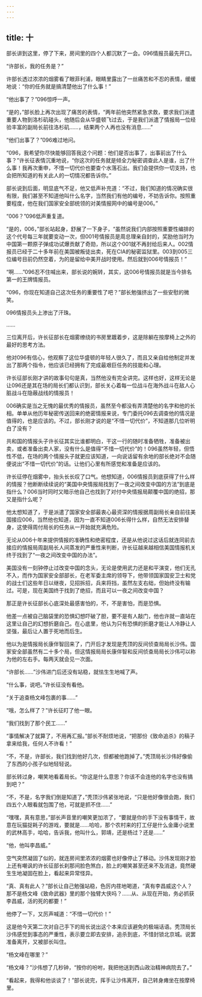```yaml
---
---
---
```

title: 十
---



部长讲到这里，停了下来，房间里的四个人都沉默了一会。096情报员最先开口。

“许部长，我的任务是？”

许部长透过浓浓的烟雾看了眼菲利浦，眼睛里露出了一丝痛苦和不忍的表情，缓缓地说：“你的任务就是搞清楚他出了什么事！”

“他出事了？”096惊呼一声。

“是的，”部长脸上再次出现了痛苦的表情，“两年前他突然紧急求救，要求我们派遣重要人物到洛杉矶碰头，他随后会从华盛顿飞过去，于是我们派遣了情报局一位经验丰富的副局长前往洛杉矶……，结果两个人再也没有消息……”

“他们出事了？”096难过地问。

“096，我希望你尽快能够回答我这个问题：他们是否出事了，出事前出了什么事？”许长征表情沉重地说，“你这次的任务就是倾全力秘密调查此人是谁，出了什么事！我再次重申，不惜一切代价也要查个水落石出。我们会提供你一切支持，也会把所知道的有关此人的一切情况都告诉你。”

部长说到后面，明显底气不足，他又低声补充道：“不过，我们知道的情况确实很有限，我们甚至不知道他叫什么名字，当然我们有他的编号，不妨告诉你。按照重要程度，他在我们国家安全部统领的对美情报网中的编号是006。”

“006？”096低声重复道。

“是的，006，”部长站起身，舒展了一下身子，“虽然说我们内部按照重要性编排的这个代号每三年就要变动一次，但001号情报员是周总理亲自封的，奖励他当时为中国第一颗原子弹成功试爆贡献了奇勋，所以这个001就不再封给后来人。002情报员已经于二十多年前在美国被叛徒出卖，死在CIA的秘密监狱里。003到005三位编号目前仍然空着，为的是留给中美开战时使用。然后就到006号情报员！”

“啊……”096忍不住喊出来，部长说的婉转，其实，这006号情报员就是当今排名第一的王牌情报员。

“096，你现在知道自己这次任务的重要性了吧？”部长勉强挤出了一些安慰的微笑。

096情报员头上渗出了汗珠。

……

三位离开后，许长征部长在烟雾缭绕的书房里踱着步，这是除躺在按摩椅上之外的最好的思考方法。

他对096有信心，他观察了这位华盛顿的年轻人很久了，而且又亲自给他制定并发出了那两个指令，他应该已经拥有了完成最艰巨任务的技能和心理。

许长征部长刚才讲的故事句句是真，当然他没有完全讲完。这样也好，这样无论是让096还是其在场的局长们都认识到，部长关心着每一位战斗在海外战斗在敌人心脏战斗在隐蔽战线的情报员！

006确实是当之无愧的最优秀的情报员，虽然至今都没有弄清楚他的名字和他的长相。单单从他历年秘密传送回来的绝密情报来说，专门委托096去调查他的情况是值得的，也是应该的。不过，部长刚才说的是“不惜一切代价”，不知道那几位听明白了没有？

共和国的情报头子许长征其实比谁都明白，干这一行的随时准备牺牲，准备被出卖，或者准备出卖人家，没有什么是值得“不惜一切代价”的！096虽然年轻，但悟性不低，在场的两个情报头子就更应该知道，一向说话留有余地的部长绝对不会随便说出“不惜一切代价”的话。让他们心里有所感觉和准备是应该的。

许长征停在烟雾中，抬头长长叹了口气。他想知道，006情报员到底获得了什么样的情报？他断断续续说的“美国中央情报局找到了一夜之间改变中国的方法”到底是指什么？006当时同时又暗示他自己也找到了对付中央情报局颠覆中国的绝招，那又是指什么呢？

他太想知道了，于是派遣了国家安全部最衷心最资深的情报据周副局长亲自前往美国接应006，当然他也知道，因为一直不知道006长得什么样，自然无法安排替身，这使得周付局长的任务从一开始就充满危险。

无论从006十年来提供情报的准确性和绝密程度，还是从他说过这话后就连同前去接应的情报局周副局长人间蒸发的严重性来判断，许长征越来越相信美国情报机关终于找到了“一夜之间改变中国的办法”。

美国没有一刻钟停止过改变中国的念头，无论是使用武力还是和平演变，他们无孔不入，而作为国家安全部部长，在老军委主席的领导下，他带领国家国安卫士和党的战士们这些年日以继夜，见招拆招，兵来将挡，虽然左支右绌，但始终没有输过。可是，现在美国终于找到了绝招，而且可以一夜之间改变中国？

那正是许长征部长心底深处最感害怕的，不，不是害怕，而是恐惧。

他差一点被自己脑袋里的恐惧幻想吓破了胆，要不是有人敲门，他也许就一直站在这里让自己的幻想折磨自己。在心底里，他认为只有恐惧的折磨才能让人冷静让人坚强，最后让人置于死地而后生。

他以为是情报局长康伴智回来了，门开后才发现是秃顶的反间侦查局局长沙伟。国家安全部虽然有二十多个局，但这情报局局长康伴智和反间侦查局局长沙伟可以称为他的左右手。每两天就会见一次面。

“许部长……”沙伟进门后还没有站稳，就怯生生地喊了声。

“什么事，说吧。”许长征没有看他。

“关于追查杨文峰包裹的事……”

“哦，怎么样了？”许长征盯了他一眼。

“我们找到了那个民工……”

“事情解决了就算了，不用再汇报。”部长不耐烦地说，“把那份《致命追杀》的稿子拿来给我，任何人不许看！”

“不，不是，许部长，我们找到他好几次，但都被他跑掉了。”秃顶局长沙伟好像偷了东西的小孩子似地轻轻说。

部长转过身，嘲笑地看着局长。“你这是什么意思？你该不会连他的名字也没有搞到吧？”

“不，不是，名字我们倒是知道了，”秃顶沙伟紧张地说，“只是他好像很会跑，我们四五个人眼看就包围了他，可就是抓不住……”

“嘿嘿，真有意思，”部长声音里的嘲笑更加浓了，“要就是你的手下没有事情干，故意在玩猫捉耗子的游戏，要就是……哈哈，那个农村来的打工仔是什么金庸小说里的武林高手，哈哈，告诉我，他叫什么，郭靖，还是杨过？还是……”

“他，他叫李昌威。”

空气突然凝固了似的，就连房间里浓浓的烟雾也好像停止了移动。沙伟发现刚才脸上还有嘲讽的许长征部长刹那间脸色煞白，脸上的嘲笑甚至还来不及消退，竟然硬生生地凝固在脸上，看起来异常怪异。

“真、真有此人？”部长让自己勉强站稳，色厉内荏地喝道，“真有李昌威这个人？那不是杨文峰《致命武器》里的那个独臂大侠吗？……从、从现在开始，务必抓获李昌威，活的死的都要！”

他停了一下，又厉声喊道：“不惜一切代价！”

这是他今天第二次对自己手下的局长说出这个本来应该避免的极端话语。秃顶局长沙伟感觉到事态的严重性，表示要立即去安排，追杀到底，不惜封锁北京城。说罢准备离开，又被部长叫住。

“杨文峰在哪里？”

“杨文峰？”沙伟想了几秒钟，“按你的吩咐，我把他送到西山政治精神病院去了。”

“看起来，我得和他谈谈了！”部长说完，挥手让沙伟离开，自己转身瘫坐在按摩椅里。